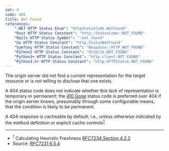 ```yaml
---
set: 4
code: 404
title: Not Found
references:
    ".NET HTTP Status Enum": "HttpStatusCode.NotFound"
    "Rust HTTP Status Constant": "http::StatusCode::NOT_FOUND"
    "Rails HTTP Status Symbol": ":not_found"
    "Go HTTP Status Constant": "http.StatusNotFound"
    "Symfony HTTP Status Constant": "Response::HTTP_NOT_FOUND"
    "Python2 HTTP Status Constant": "httplib.NOT_FOUND"
    "Python3+ HTTP Status Constant": "http.client.NOT_FOUND"
    "Python3.5+ HTTP Status Constant": "http.HTTPStatus.NOT_FOUND"
---
```


<CodeTitle code={code} title={title} />

The origin server did not find a current representation for the target resource or is not willing to disclose that one exists.

A 404 status code does not indicate whether this lack of representation is temporary or permanent; the [410 Gone](/410) status code is preferred over 404 if the origin server knows, presumably through some configurable means, that the condition is likely to be permanent.

A 404 response is cacheable by default; i.e., unless otherwise indicated by the method definition or explicit cache controls<sup>[1](#ref-1)</sup>.

---

* <span id="ref-1"><sup>1</sup> Calculating Heuristic Freshness [RFC7234 Section 4.2.2][2]</span>
* Source: [RFC7231 6.5.4][1]

[1]: <https://tools.ietf.org/html/rfc7231#section-6.5.4>
[2]: <https://tools.ietf.org/html/rfc7234#section-4.2.2>
